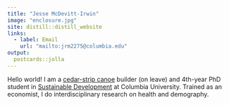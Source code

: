 ```yaml
---
title: "Jesse McDevitt-Irwin"
image: "enclosure.jpg"
site: distill::distill_website
links:
  - label: Email
    url: "mailto:jrm2275@columbia.edu"
output:
  postcards::jolla
---
```

 
Hello world! I am a [cedar-strip canoe](canoe.jpg) builder (on leave) and 4th-year PhD student in [Sustainable Development](https://www.sipa.columbia.edu/academics/programs/phd-sustainable-development) at Columbia University. Trained as an economist, I do interdisciplinary research on health and demography.
